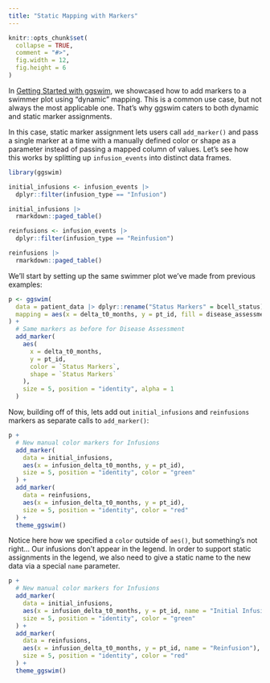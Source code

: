 ```yaml
---
title: "Static Mapping with Markers"
---
```


```r
knitr::opts_chunk$set(
  collapse = TRUE,
  comment = "#>",
  fig.width = 12,
  fig.height = 6
)
```

In [Getting Started with ggswim](https://chop-cgtinformatics.github.io/ggswim/articles/ggswim.html), we showcased how to add markers to a swimmer plot using "dynamic" mapping. This is a common use case, but not always the most applicable one. That's why ggswim caters to both dynamic and static marker assignments.

In this case, static marker assignment lets users call `add_marker()` and pass a single marker at a time with a manually defined color or shape as a parameter instead of passing a mapped column of values. Let's see how this works by splitting up `infusion_events` into distinct data frames.

```r
library(ggswim)

initial_infusions <- infusion_events |>
  dplyr::filter(infusion_type == "Infusion")

initial_infusions |>
  rmarkdown::paged_table()
```

```r
reinfusions <- infusion_events |>
  dplyr::filter(infusion_type == "Reinfusion")

reinfusions |>
  rmarkdown::paged_table()
```

We'll start by setting up the same swimmer plot we've made from previous examples: 

```r
p <- ggswim(
  data = patient_data |> dplyr::rename("Status Markers" = bcell_status),
  mapping = aes(x = delta_t0_months, y = pt_id, fill = disease_assessment_status)
) +
  # Same markers as before for Disease Assessment
  add_marker(
    aes(
      x = delta_t0_months,
      y = pt_id,
      color = `Status Markers`,
      shape = `Status Markers`
    ),
    size = 5, position = "identity", alpha = 1
  )
```

Now, building off of this, lets add out `initial_infusions` and `reinfusions` markers as separate calls to `add_marker()`:

```r
p +
  # New manual color markers for Infusions
  add_marker(
    data = initial_infusions,
    aes(x = infusion_delta_t0_months, y = pt_id),
    size = 5, position = "identity", color = "green"
  ) +
  add_marker(
    data = reinfusions,
    aes(x = infusion_delta_t0_months, y = pt_id),
    size = 5, position = "identity", color = "red"
  ) +
  theme_ggswim()
```

Notice here how we specified a `color` outside of `aes()`, but something's not right... Our infusions don't appear in the legend. In order to support static assignments in the legend, we also need to give a static name to the new data via a special `name` parameter.

```r
p +
  # New manual color markers for Infusions
  add_marker(
    data = initial_infusions,
    aes(x = infusion_delta_t0_months, y = pt_id, name = "Initial Infusion"),
    size = 5, position = "identity", color = "green"
  ) +
  add_marker(
    data = reinfusions,
    aes(x = infusion_delta_t0_months, y = pt_id, name = "Reinfusion"),
    size = 5, position = "identity", color = "red"
  ) +
  theme_ggswim()
```
